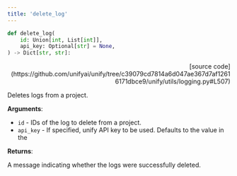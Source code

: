 ```yaml
---
title: 'delete_log'
---
```


```python
def delete_log(
    id: Union[int, List[int]],
    api_key: Optional[str] = None,
) -> Dict[str, str]:
```

<p align="right">[source code](https://github.com/unifyai/unify/tree/c39079cd7814a6d047ae367d7af12616171dbce9/unify/utils/logging.py#L507)</p>

Deletes logs from a project.

**Arguments**:

- `id` - IDs of the log to delete from a project.
- `api_key` - If specified, unify API key to be used. Defaults to the value in the



**Returns**:

A message indicating whether the logs were successfully deleted.